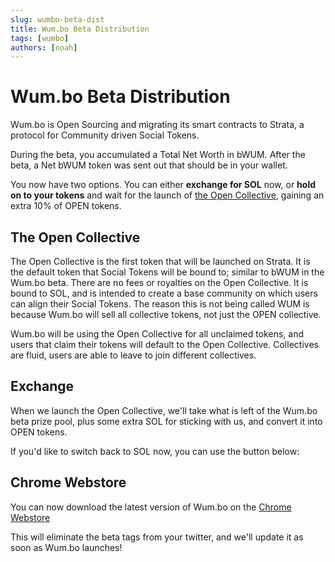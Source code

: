 ```yaml
---
slug: wumbo-beta-dist
title: Wum.bo Beta Distribution
tags: [wumbo]
authors: [noah]
---
```


# Wum.bo Beta Distribution

Wum.bo is Open Sourcing and migrating its smart contracts to Strata, a protocol for Community driven Social Tokens. 

During the beta, you accumulated a Total Net Worth in bWUM. After the beta, a Net bWUM token was sent out that should be in your wallet.

You now have two options. You can either **exchange for SOL** now, or **hold on to your tokens** and wait for the launch of [the Open Collective](#the-open-collective), gaining an extra 10% of OPEN tokens.


## The Open Collective

The Open Collective is the first token that will be launched on Strata. It is the default token that Social Tokens will be bound to; similar to bWUM in the Wum.bo beta.
There are no fees or royalties on the Open Collective. It is bound to SOL, and is intended to create a base community on which users can align their Social Tokens.
The reason this is not being called WUM is because Wum.bo will sell all collective tokens, not just the OPEN collective.

Wum.bo will be using the Open Collective for all unclaimed tokens, and users that claim their tokens will default to the Open Collective. 
Collectives are fluid, users are able to leave to join different collectives.

## Exchange

When we launch the Open Collective, we'll take what is left of the Wum.bo beta prize pool, plus some extra SOL for sticking with us, and convert it into OPEN tokens.

If you'd like to switch back to SOL now, you can use the button below:


<ClaimBwum />

## Chrome Webstore

You can now download the latest version of Wum.bo on the [Chrome Webstore](https://chrome.google.com/webstore/detail/wumbo/opmfbcncfajkanpggglkgabbfhebgikk)

This will eliminate the beta tags from your twitter, and we'll update it as soon as Wum.bo launches!

